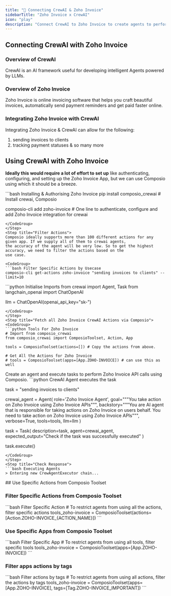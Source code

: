 ```yaml
---
title: "🚀 Connecting CrewAI & Zoho Invoice"
sidebarTitle: "Zoho Invoice x CrewAI"
icon: "play"
description: "Connect CrewAI to Zoho Invoice to create agents to perform tasks using natural language"
---
```


## Connecting CrewAI with Zoho Invoice

### Overview of CrewAI

CrewAI is an AI framework useful for developing intelligent Agents powered by LLMs.

### Overview of Zoho Invoice

Zoho Invoice is online invoicing software that helps you craft beautiful invoices, automatically send payment reminders and get paid faster online.

### Integrating Zoho Invoice with CrewAI

Integrating Zoho Invoice & CrewAI can allow for the following:

1. sending invoices to clients
2. tracking payment statuses
& so many more

## Using CrewAI with Zoho Invoice

<Steps>
<Step title="Setting Up the Environment">

**Ideally this would require a lot of effort to set up** like authenticating, configuring, and setting up the Zoho Invoice App, but we can use Composio using which it should be a breeze.

<CodeGroup>
```bash Installing & Authorising Zoho Invoice
pip install composio_crewai # Install crewai, Composio 

composio-cli add zoho-invoice # One line to authenticate, configure and add Zoho Invoice integration for crewai
```
</CodeGroup>
</Step>
<Step title="Filter Actions">
Composio ideally supports more than 100 different actions for any given app. If we supply all of them to crewai agents, 
the accuracy of the agent will be very low. So to get the highest accuracy, we need to filter the actions based on the 
use case.

<CodeGroup>
```bash Filter Specific Actions by Usecase
composio-cli get-actions zoho-invoice "sending invoices to clients" --limit=10
```
</CodeGroup>

</Step>
<Step title="Import Base Packages">

<CodeGroup>
```python Initialise Imports
from crewai import Agent, Task
from langchain_openai import ChatOpenAI

llm = ChatOpenAI(openai_api_key="sk-<OPENAI KEY>")
```
</CodeGroup>
</Step>
<Step title="Fetch all Zoho Invoice CrewAI Actions via Composio">
<CodeGroup>
```python Tools For Zoho Invoice
# Import from composio_crewai
from composio_crewai import ComposioToolset, Action, App

tools = ComposioToolset(actions=[]) # Copy the actions from above. 

# Get All the Actions for Zoho Invoice
# tools = ComposioToolset(apps=[App.ZOHO-INVOICE]) # can use this as well
```
</CodeGroup>
</Step>
<Step title="Execute the Agent">
Create an agent and execute tasks to perform Zoho Invoice API calls using Composio. 
<CodeGroup>
```python CrewAI Agent executes the task

task = "sending invoices to clients"

crewai_agent = Agent(
    role='Zoho Invoice Agent',
    goal="""You take action on Zoho Invoice using Zoho Invoice APIs""",
    backstory="""You are AI agent that is responsible for taking actions on Zoho Invoice on users behalf. You need to take action on Zoho Invoice using Zoho Invoice APIs""",
    verbose=True,
    tools=tools,
    llm=llm
)

task = Task(
    description=task,
    agent=crewai_agent,
    expected_output="Check if the task was successfully executed"
)

task.execute()
```
</CodeGroup>
</Step>
<Step title="Check Response">
```bash Executing Agents
> Entering new CrewAgentExecutor chain...
```
</Step>
</Steps>
## Use Specific Actions from Composio Toolset

### Filter Specific Actions from Composio Toolset

<CodeGroup>
```bash Filter Specific Action
# To restrict agents from using all the actions, filter specific actions
tools_zoho-invoice = ComposioToolset(actions=[Action.ZOHO-INVOICE_{ACTION_NAME}])
```
</CodeGroup>

### Use Specific Apps from Composio Toolset
<CodeGroup>
```bash Filter Specific App
# To restrict agents from using all tools, filter specific tools
tools_zoho-invoice = ComposioToolset(apps=[App.ZOHO-INVOICE])
```
</CodeGroup>

### Filter apps actions by tags 
<CodeGroup>
```bash Filter actions by tags
# To restrict agents from using all actions, filter the actions by tags
tools_zoho-invoice = ComposioToolset(apps=[App.ZOHO-INVOICE], tags=[Tag.ZOHO-INVOICE_IMPORTANT])
```
</CodeGroup>